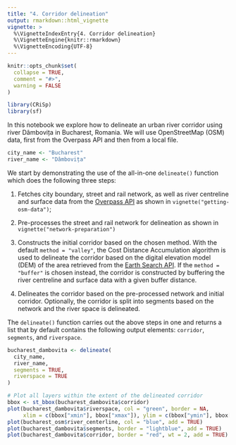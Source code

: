 ```yaml
---
title: "4. Corridor delineation"
output: rmarkdown::html_vignette
vignette: >
  %\VignetteIndexEntry{4. Corridor delineation}
  %\VignetteEngine{knitr::rmarkdown}
  %\VignetteEncoding{UTF-8}
---
```


```r
knitr::opts_chunk$set(
  collapse = TRUE,
  comment = "#>",
  warning = FALSE
)
```

```r
library(CRiSp)
library(sf)
```

In this notebook we explore how to delineate an urban river corridor using river Dâmbovița in Bucharest, Romania. We will use OpenStreetMap (OSM) data, first from the Overpass API and then from a local file.

```r
city_name <- "Bucharest"
river_name <- "Dâmbovița"
```

We start by demonstrating the use of the all-in-one `delineate()` function which does the following three steps:

1. Fetches city boundary, street and rail network, as well as river centreline and surface data from the [Overpass API](https://wiki.openstreetmap.org/wiki/Overpass_API) as shown in `vignette("getting-osm-data")`;

2. Pre-processes the street and rail network for delineation as shown in `vignette("network-preparation")`

3. Constructs the initial corridor based on the chosen method. With the default `method = "valley"`, the Cost Distance Accumulation algorithm is used to delineate the corridor based on the digital elevation model (DEM) of the area retrieved from the [Earth Search API](https://element84.com/earth-search/). If the `method = "buffer"` is chosen instead, the corridor is constructed by buffering the river centreline and surface data with a given buffer distance. 

4. Delineates the corridor based on the pre-processed network and initial corridor. Optionally, the corridor is split into segments based on the network and the river space is delineated.

The `delineate()` function carries out the above steps in one and returns a list that by default contains the following output elements: `corridor`, `segments`, and `riverspace`.

```r
bucharest_dambovita <- delineate(
  city_name,
  river_name,
  segments = TRUE,
  riverspace = TRUE
)

# Plot all layers within the extent of the delineated corridor
bbox <- st_bbox(bucharest_dambovita$corridor)
plot(bucharest_dambovita$riverspace, col = "green", border = NA,
     xlim = c(bbox["xmin"], bbox["xmax"]), ylim = c(bbox["ymin"], bbox["ymax"]))
plot(bucharest_osm$river_centerline, col = "blue", add = TRUE)
plot(bucharest_dambovita$segments, border = "lightblue", add = TRUE)
plot(bucharest_dambovita$corridor, border = "red", wt = 2, add = TRUE)
```

